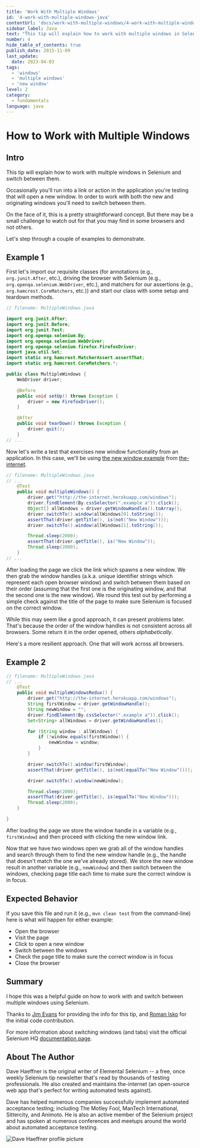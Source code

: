 ```yaml
---
title: 'Work With Multiple Windows'
id: '4-work-with-multiple-windows-java'
contentUrl: 'docs/work-with-multiple-windows/4-work-with-multiple-windows-java'
sidebar_label: Java
text: "This tip will explain how to work with multiple windows in Selenium and switch between them. Occasionally you'll run into a link or action in the application you're testing that will open a new window."
number: 4
hide_table_of_contents: true
publish_date: 2015-11-09
last_update:
  date: 2023-04-03
tags:
  - 'windows'
  - 'multiple windows'
  - 'new window'
level: 2
category:
  - fundamentals
language: java
---
```


# How to Work with Multiple Windows

## Intro

This tip will explain how to work with multiple windows in Selenium and switch between them.

Occasionally you'll run into a link or action in the application you're testing that will open a new window. In order to work with both the new and originating windows you'll need to switch between them.

On the face of it, this is a pretty straightforward concept. But there may be a small challenge to watch out for that you may find in some browsers and not others.

Let's step through a couple of examples to demonstrate.

## Example 1

First let's import our requisite classes (for annotations (e.g., `org.junit.After`, etc.), driving the browser with Selenium (e.g., `org.openqa.selenium.WebDriver`, etc.), and matchers for our assertions (e.g., `org.hamcrest.CoreMatchers`, etc.)) and start our class with some setup and teardown methods.

```java
// filename: MultipleWindows.java

import org.junit.After;
import org.junit.Before;
import org.junit.Test;
import org.openqa.selenium.By;
import org.openqa.selenium.WebDriver;
import org.openqa.selenium.firefox.FirefoxDriver;
import java.util.Set;
import static org.hamcrest.MatcherAssert.assertThat;
import static org.hamcrest.CoreMatchers.*;

public class MultipleWindows {
    WebDriver driver;

    @Before
    public void setUp() throws Exception {
        driver = new FirefoxDriver();
    }

    @After
    public void tearDown() throws Exception {
        driver.quit();
    }
// ...
```

Now let's write a test that exercises new window functionality from an application. In this case, we'll be using [the new window example](http://the-internet.herokuapp.com/windows) from [the-internet](https://github.com/tourdedave/the-internet).

```java
// filename: MultipleWindows.java
// ...
    @Test
    public void multipleWindows() {
        driver.get("http://the-internet.herokuapp.com/windows");
        driver.findElement(By.cssSelector(".example a")).click();
        Object[] allWindows = driver.getWindowHandles().toArray();
        driver.switchTo().window(allWindows[0].toString());
        assertThat(driver.getTitle(), is(not("New Window")));
        driver.switchTo().window(allWindows[1].toString());

        Thread.sleep(2000);
        assertThat(driver.getTitle(), is("New Window"));
        Thread.sleep(2000);
    }
// ...
```

After loading the page we click the link which spawns a new window. We then grab the window handles (a.k.a. unique identifier strings which represent each open browser window) and switch between them based on their order (assuming that the first one is the originating window, and that the second one is the new window). We round this test out by performing a simple check against the title of the page to make sure Selenium is focused on the correct window.

While this may seem like a good approach, it can present problems later. That's because the order of the window handles is not consistent across all browsers. Some return it in the order opened, others _alphabetically_.

Here's a more resilient approach. One that will work across all browsers.

## Example 2

```java
// filename: MultipleWindows.java
// ...
    @Test
    public void multipleWindowsRedux() {
        driver.get("http://the-internet.herokuapp.com/windows");
        String firstWindow = driver.getWindowHandle();
        String newWindow = "";
        driver.findElement(By.cssSelector(".example a")).click();
        Set<String> allWindows = driver.getWindowHandles();

        for (String window : allWindows) {
            if (!window.equals(firstWindow)) {
                newWindow = window;
            }
        }

        driver.switchTo().window(firstWindow);
        assertThat(driver.getTitle(), is(not(equalTo("New Window"))));

        driver.switchTo().window(newWindow);

        Thread.sleep(2000);
        assertThat(driver.getTitle(), is(equalTo("New Window")));
        Thread.sleep(2000);
    }

}
```

After loading the page we store the window handle in a variable (e.g., `firstWindow`) and then proceed with clicking the new window link.

Now that we have two windows open we grab all of the window handles and search through them to find the new window handle (e.g., the handle that doesn't match the one we've already stored). We store the new window result in another variable (e.g., `newWindow`) and then switch between the windows, checking page title each time to make sure the correct window is in focus.

## Expected Behavior

If you save this file and run it (e.g., `mvn clean test` from the command-line) here is what will happen for either example:

- Open the browser
- Visit the page
- Click to open a new window
- Switch between the windows
- Check the page title to make sure the correct window is in focus
- Close the browser

## Summary

I hope this was a helpful guide on how to work with and switch between multiple windows using Selenium.

Thanks to [Jim Evans](https://twitter.com/jimevansmusic) for providing the info for this tip, and [Roman Isko](https://github.com/RomanIsko) for the initial code contribution.

For more information about switching windows (and tabs) visit the official Selenium HQ [documentation page](https://www.selenium.dev/documentation/webdriver/interactions/windows/).

## About The Author

Dave Haeffner is the original writer of Elemental Selenium -- a free, once weekly Selenium tip newsletter that's read by thousands of testing professionals. He also created and maintains the-internet (an open-source web app that's perfect for writing automated tests against).

Dave has helped numerous companies successfully implement automated acceptance testing; including The Motley Fool, ManTech International, Sittercity, and Animoto. He is also an active member of the Selenium project and has spoken at numerous conferences and meetups around the world about automated acceptance testing.

![Dave Haeffner profile picture](/img/authors/dave-haeffner.jpeg#author-img 'a title')
